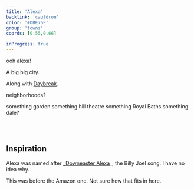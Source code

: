 ```yaml
---
title: 'Alexa'
backlink: 'cauldron'
color: '#DBE76F'
group: 'towns'
coords: [0.55,0.66]

inProgress: true
---
```


ooh alexa!

A big big city.

Along with [Daybreak](daybreak).

neighborhoods?

something garden
something hill
theatre something
Royal Baths
something dale?

<br /><br />
## Inspiration

Alexa was named after [_Downeaster Alexa](https://open.spotify.com/track/39cFQHfY6tsdMRmSbFse3X?si=9b25889f5f934d0e)_, the Billy Joel song. I have no idea why.

This was before the Amazon one. Not sure how that fits in here.